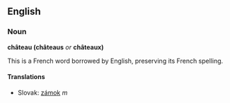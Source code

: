 == English ==
=== Noun ===
'''château (châteaus''' ''or'' '''châteaux)'''

This is a French word borrowed by English, preserving its French spelling.
==== Translations ====
*Slovak: [[zámok]] ''m''